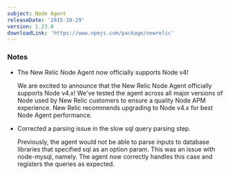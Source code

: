 ```yaml
---
subject: Node Agent
releaseDate: '2015-10-29'
version: 1.23.0
downloadLink: 'https://www.npmjs.com/package/newrelic'
---
```


### Notes

* The New Relic Node Agent now officially supports Node v4!

  We are excited to announce that the New Relic Node Agent officially supports Node v4.x! We've tested the agent across all major versions of Node used by New Relic customers to ensure a quality Node APM experience. New Relic recommends upgrading to Node v4.x for best Node Agent performance.
* Corrected a parsing issue in the slow sql query parsing step.

  Previously, the agent would not be able to parse inputs to database libraries that specified sql as an option param. This was an issue with node-mysql, namely. The agent now correctly handles this case and registers the queries as expected.
